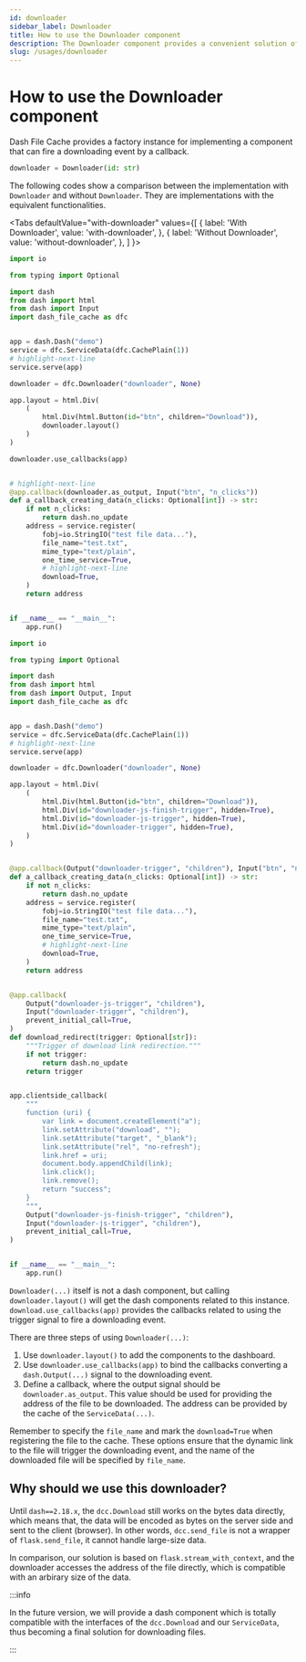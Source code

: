 ```yaml
---
id: downloader
sidebar_label: Downloader
title: How to use the Downloader component
description: The Downloader component provides a convenient solution of using callbacks to trigger a downloading event.
slug: /usages/downloader
---
```




# How to use the Downloader component

Dash File Cache provides a factory instance for implementing a component that can fire a downloading event by a callback.

```python
downloader = Downloader(id: str)
```

The following codes show a comparison between the implementation with `Downloader` and without `Downloader`.
They are implementations with the equivalent functionalities.

<Tabs
  defaultValue="with-downloader"
  values={[
    { label: 'With Downloader', value: 'with-downloader', },
    { label: 'Without Downloader', value: 'without-downloader', },
  ]
}>

<TabItem value="with-downloader">

```python title="with_downloader.py" showLineNumbers
import io

from typing import Optional

import dash
from dash import html
from dash import Input
import dash_file_cache as dfc


app = dash.Dash("demo")
service = dfc.ServiceData(dfc.CachePlain(1))
# highlight-next-line
service.serve(app)

downloader = dfc.Downloader("downloader", None)

app.layout = html.Div(
    (
        html.Div(html.Button(id="btn", children="Download")),
        downloader.layout()
    )
)

downloader.use_callbacks(app)


# highlight-next-line
@app.callback(downloader.as_output, Input("btn", "n_clicks"))
def a_callback_creating_data(n_clicks: Optional[int]) -> str:
    if not n_clicks:
        return dash.no_update
    address = service.register(
        fobj=io.StringIO("test file data..."),
        file_name="test.txt",
        mime_type="text/plain",
        one_time_service=True,
        # highlight-next-line
        download=True,
    )
    return address


if __name__ == "__main__":
    app.run()
```

</TabItem>

<TabItem value="without-downloader">

```python title="without_downloader.py" showLineNumbers
import io

from typing import Optional

import dash
from dash import html
from dash import Output, Input
import dash_file_cache as dfc


app = dash.Dash("demo")
service = dfc.ServiceData(dfc.CachePlain(1))
# highlight-next-line
service.serve(app)

downloader = dfc.Downloader("downloader", None)

app.layout = html.Div(
    (
        html.Div(html.Button(id="btn", children="Download")),
        html.Div(id="downloader-js-finish-trigger", hidden=True),
        html.Div(id="downloader-js-trigger", hidden=True),
        html.Div(id="downloader-trigger", hidden=True),
    )
)


@app.callback(Output("downloader-trigger", "children"), Input("btn", "n_clicks"))
def a_callback_creating_data(n_clicks: Optional[int]) -> str:
    if not n_clicks:
        return dash.no_update
    address = service.register(
        fobj=io.StringIO("test file data..."),
        file_name="test.txt",
        mime_type="text/plain",
        one_time_service=True,
        # highlight-next-line
        download=True,
    )
    return address


@app.callback(
    Output("downloader-js-trigger", "children"),
    Input("downloader-trigger", "children"),
    prevent_initial_call=True,
)
def download_redirect(trigger: Optional[str]):
    """Trigger of download link redirection."""
    if not trigger:
        return dash.no_update
    return trigger


app.clientside_callback(
    """
    function (uri) {
        var link = document.createElement("a");
        link.setAttribute("download", "");
        link.setAttribute("target", "_blank");
        link.setAttribute("rel", "no-refresh");
        link.href = uri;
        document.body.appendChild(link);
        link.click();
        link.remove();
        return "success";
    }
    """,
    Output("downloader-js-finish-trigger", "children"),
    Input("downloader-js-trigger", "children"),
    prevent_initial_call=True,
)


if __name__ == "__main__":
    app.run()
```

</TabItem>

</Tabs>

`Downloader(...)` itself is not a dash component, but calling `downloader.layout()` will
get the dash components related to this instance. `download.use_callbacks(app)` provides
the callbacks related to using the trigger signal to fire a downloading event.

There are three steps of using `Downloader(...)`:

1. Use `downloader.layout()` to add the components to the dashboard.
2. Use `downloader.use_callbacks(app)` to bind the callbacks converting a `dash.Output(...)`
   signal to the downloading event.
3. Define a callback, where the output signal should be `downloader.as_output`. This value
   should be used for providing the address of the file to be downloaded. The address can
   be provided by the cache of the `ServiceData(...)`.

Remember to specify the `file_name` and mark the `download=True` when registering the file
to the cache. These options ensure that the dynamic link to the file will trigger the downloading
event, and the name of the downloaded file will be specified by `file_name`.

## Why should we use this downloader?

Until `dash==2.18.x`, the `dcc.Download` still works on the bytes data directly, which means that,
the data will be encoded as bytes on the server side and sent to the client (browser). In other
words, `dcc.send_file` is not a wrapper of `flask.send_file`, it cannot handle large-size data.

In comparison, our solution is based on `flask.stream_with_context`, and the downloader accesses
the address of the file directly, which is compatible with an arbirary size of the data.

:::info

In the future version, we will provide a dash component which is totally compatible with the
interfaces of the `dcc.Download` and our `ServiceData`, thus becoming a final solution for
downloading files.

:::
